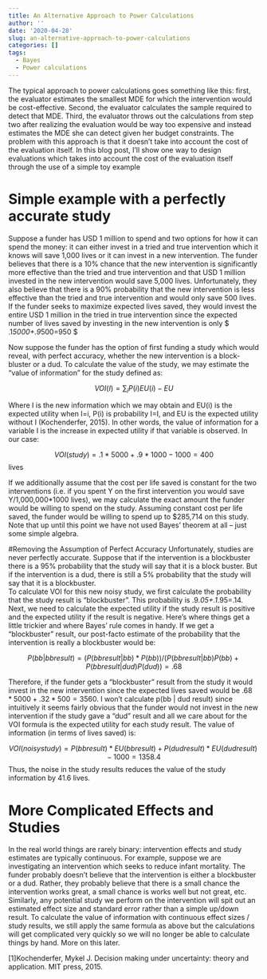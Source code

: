 ---
title: An Alternative Approach to Power Calculations
author: ''
date: '2020-04-28'
slug: an-alternative-approach-to-power-calculations
categories: []
tags:
  - Bayes
  - Power calculations
---


The typical approach to power calculations goes something like this: first, the evaluator estimates the smallest MDE for which the intervention would be cost-effective. Second, the evaluator calculates the sample required to detect that MDE. Third, the evaluator throws out the calculations from step two after realizing the evaluation would be way too expensive and instead estimates the MDE she can detect given her budget constraints.
The problem with this approach is that it doesn’t take into account the cost of the evaluation itself. In this blog post, I’ll show one way to design evaluations which takes into account the cost of the evaluation itself through the use of a simple toy example

# Simple example with a perfectly accurate study
Suppose a funder has USD 1 million to spend and two options for how it can spend the money: it can either invest in a tried and true intervention which it knows will save 1,000 lives or it can invest in a new intervention.  The funder believes that there is a 10% chance that the new intervention is significantly more effective than the tried and true intervention and that USD 1 million invested in the new intervention would save 5,000 lives. Unfortunately, they also believe that there is a 90% probability that the new intervention is less effective than the tried and true intervention and would only save 500 lives.
If the funder seeks to maximize expected lives saved, they would invest the entire USD 1 million in the tried in true intervention since the expected number of lives saved by investing in the new intervention is only $ .1*5000+.9*500=950 $  

Now suppose the funder has the option of first funding a study which would reveal, with perfect accuracy, whether the new intervention is a block-bluster or a dud.  To calculate the value of the study, we may estimate the “value of information” for the study defined as:

$$ VOI(I)=\sum_i P(i)EU(i)-EU $$ 


Where I is the new information which we may obtain and EU(i) is the expected utility when I=i, P(i) is probability I=I, and EU is the expected utility without I (Kochenderfer, 2015).  In other words, the value of information for a variable I is the increase in expected utility if that variable is observed. 
In our case:

$$ VOI(study)=.1*5000+.9*1000-1000 = 400 $$ lives

If we additionally assume that the cost per life saved is constant for the two interventions (i.e. if you spent Y on the first intervention you would save Y/1,000,000*1000 lives), we may calculate the exact amount the funder would be willing to spend on the study. Assuming constant cost per life saved, the funder would be willing to spend up to $285,714 on this study. Note that up until this point we have not used Bayes’ theorem at all – just some simple algebra.

#Removing the Assumption of Perfect Accuracy
Unfortunately, studies are never perfectly accurate.  Suppose that if the intervention is a blockbuster there is a 95% probability that the study will say that it is a block buster. But if the intervention is a dud, there is still a 5% probability that the study will say that it is a blockbuster.  
To calculate VOI for this new noisy study, we first calculate the probability that the study result is “blockbuster”.  This probability is .9*.05+.1*.95=.14.  Next, we need to calculate the expected utility if the study result is positive and the expected utility if the result is negative. Here’s where things get a little trickier and where Bayes’ rule comes in handy. If we get a “blockbuster” result, our post-facto estimate of the probability that the intervention is really a blockbuster would be:

$$ P(bb|bb result)=(P(bb result |bb)*P(bb))/(P(bb result |bb)P(bb)+P(bb result|dud)P(dud))=.68 $$

Therefore, if the funder gets a “blockbuster” result from the study it would invest in the new intervention since the expected lives saved would be $.68*5000+.32*500=3560$. 
I won’t calculate p(bb | dud result) since intuitively it seems fairly obvious that the funder would not invest in the new intervention if the study gave a “dud” result and all we care about for the VOI formula is the expected utility for each study result.
The value of information (in terms of lives saved) is:

$$ VOI(noisy study)=P(bb result)*EU(bb result)+P(dud result)*EU(dud result)-1000=1358.4 $$ 
Thus, the noise in the study results reduces the value of the study information by 41.6 lives.

# More Complicated Effects and Studies
In the real world things are rarely binary: intervention effects and study estimates are typically continuous.  For example, suppose we are investigating an intervention which seeks to reduce infant mortality.  The funder probably doesn’t believe that the intervention is either a blockbuster or a dud. Rather, they probably believe that there is a small chance the intervention works great, a small chance is works well but not great, etc. Similarly, any potential study we perform on the intervention will spit out an estimated effect size and standard error rather than a simple up/down result.  To calculate the value of information with continuous effect sizes / study results, we still apply the same formula as above but the calculations will get complicated very quickly so we will no longer be able to calculate things by hand.  More on this later.

[1]Kochenderfer, Mykel J. Decision making under uncertainty: theory and application. MIT press, 2015.

